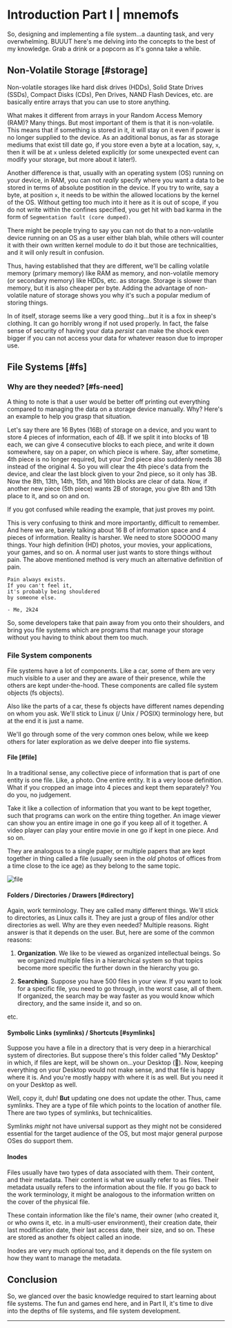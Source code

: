 

# Introduction Part I | mnemofs

So, designing and implementing a file system...a daunting task, and very overwhelming. BUUUT here's me delving into the concepts to the best of my knowledge. Grab a drink or a popcorn as it's gonna take a while.

## Non-Volatile Storage [#storage]

Non-volatile storages like hard disk drives (HDDs), Solid State Drives (SSDs), Compact Disks (CDs), Pen Drives, NAND Flash Devices, etc. are basically entire arrays that you can use to store anything.

What makes it different from arrays in your Random Access Memory (RAM)? Many things. But most important of them is that it is non-volatile. This means that if something is stored in it, it will stay on it even if power is no longer supplied to the device. As an additional bonus, as far as storage mediums that exist till date go, if you store even a byte at a location, say, `x`, then it will be at `x` unless deleted explicitly (or some unexpected event can modify your storage, but more about it later!).

Another difference is that, usually with an operating system (OS) running on your device, in RAM, you can not _really_ specify where you want a data to be stored in terms of absolute postition in the device. If you try to write, say a byte, at position `x`, it needs to be within the allowed locations by the kernel of the OS. Without getting too much into it here as it is out of scope, if you do not write within the confines specified, you get hit with bad karma in the form of `Segmentation fault (core dumped)`.

<Callout type="info" emoji="ℹ️">
There might be people trying to say you can not do that to a non-volatile device running on an OS as a user either blah blah, while others will counter it with their own written kernel module to do it but those are technicalities, and it will only result in confusion.
</Callout>

Thus, having established that they are different, we'll be calling volatile memory (primary memory) like RAM as memory, and non-volatile memory (or secondary memory) like HDDs, etc. as storage. Storage is slower than memory, but it is also cheaper per byte. Adding the advantage of non-volatile nature of storage shows you why it's such a popular medium of storing things.

In of itself, storage seems like a very good thing...but it is a fox in sheep's clothing. It can go horribly wrong if not used properly. In fact, the false sense of security of having your data *persist* can make the shock even bigger if you can not access your data for whatever reason due to improper use.

## File Systems [#fs]

### Why are they needed? [#fs-need]

A thing to note is that a user would be better off printing out everything compared to managing the data on a storage device manually. Why? Here's an example to help you grasp that situation.

Let's say there are 16 Bytes (16B) of storage on a device, and you want to store 4 pieces of information, each of 4B. If we split it into blocks of 1B each, we can give 4 consecutive blocks to each piece, and write it down somewhere, say on a paper, on which piece is where. Say, after sometime, 4th piece is no longer required, but your 2nd piece also suddenly needs 3B instead of the original 4. So you will clear the 4th piece's data from the device, and clear the last block given to your 2nd piece, so it only has 3B. Now the 8th, 13th, 14th, 15th, and 16th blocks are clear of data. Now, if another new piece (5th piece) wants 2B of storage, you give 8th and 13th place to it, and so on and on.

<Callout type="info" emoji="⚠️">
If you got confused while reading the example, that just proves my point.
</Callout>

This is very confusing to think and more importantly, difficult to remember. And here we are, barely talking about 16 B of information space and 4 pieces of information. Reality is harsher. We need to store SOOOOO many things. Your high definition (HD) photos, your movies, your applications, your games, and so on. A normal user just wants to store things without pain. The above mentioned method is very much an alternative definition of pain.

```
Pain always exists.
If you can't feel it,
it's probably being shouldered
by someone else.

- Me, 2k24
```

So, some developers take that pain away from you onto their shoulders, and bring you file systems which are programs that manage your storage without you having to think about them too much.

### File System components

File systems have a lot of components. Like a car, some of them are very much visible to a user and they are aware of their presence, while the others are kept under-the-hood. These components are called file system objects (fs objects).

Also like the parts of a car, these fs objects have different names depending on whom you ask. We'll stick to Linux (/ Unix / POSIX) terminology here, but at the end it is just a name.

We'll go through some of the very common ones below, while we keep others for later exploration as we delve deeper into flie systems.

#### File [#file]

In a traditional sense, any collective piece of information that is part of one entity is one file. Like, a photo. One entire entity. It is a very loose definition. What if you cropped an image into 4 pieces and kept them separately? You do you, no judgement.

Take it like a collection of information that you want to be kept together, such that programs can work on the entire thing together. An image viewer can show you an entire image in one go if you keep all of it together. A video player can play your entire movie in one go if kept in one piece. And so on.

They are analogous to a single paper, or multiple papers that are kept together in thing called a file (usually seen in the *old* photos of offices from a time close to the ice age) as they belong to the same topic.

![file](https://res.cloudinary.com/dbzi2yvvc/image/upload/w_250/v1716193039/71OPhvMBuRL_ywhdnw.jpg)

#### Folders / Directories / Drawers [#directory]

Again, work terminology. They are called many different things. We'll stick to directories, as Linux calls it. They are just a group of files and/or other directories as well. Why are they even needed? Multiple reasons. Right answer is that it depends on the user. But, here are some of the common reasons:

1. **Organization**. We like to be viewed as organized intellectual beings. So we organized multiple files in a hierarchical system so that topics become more specific the further down in the hierarchy you go.

2. **Searching**. Suppose you have 500 files in your view. If you want to look for a specific file, you need to go through, in the worst case, all of them. If organized, the search may be way faster as you would know which directory, and the same inside it, and so on.

etc.

#### Symbolic Links (symlinks) / Shortcuts [#symlinks]

Suppose you have a file in a directory that is very deep in a hierarchical system of directories. But suppose there's this folder called "My Desktop" in which, if files are kept, will be shown on...your Desktop (🤯). Now, keeping everything on your Desktop would not make sense, and that file is happy where it is. And you're mostly happy with where it is as well. But you need it on your Desktop as well.

Well, copy it, duh! **But** updating one does not update the other. Thus, came symlinks. They are a type of file which points to the location of another file. There are two types of symlinks, but technicalities.

Symlinks *might* not have universal support as they might not be considered essential for the target audience of the OS, but most major general purpose OSes do support them.

#### Inodes

Files usually have two types of data associated with them. Their content, and their metadata. Their content is what we usually refer to as files. Their metadata usually refers to the information about the file. If you go back to the work terminology, it might be analogous to the information written on the cover of the physical file.

These contain information like the file's name, their owner (who created it, or who owns it, etc. in a multi-user environment), their creation date, their last modification date, their last access date, their size, and so on. These are stored as another fs object called an inode.

Inodes are very much optional too, and it depends on the file system on how they want to manage the metadata.

## Conclusion

So, we glanced over the basic knowledge required to start learning about file systems. The fun and games end here, and in Part II, it's time to dive into the depths of file systems, and file system development.


---

<Cards>
<Card icon="" title="" href="" />
<Card icon="❱&emsp;" title="Part II" href={next} />
</Cards>